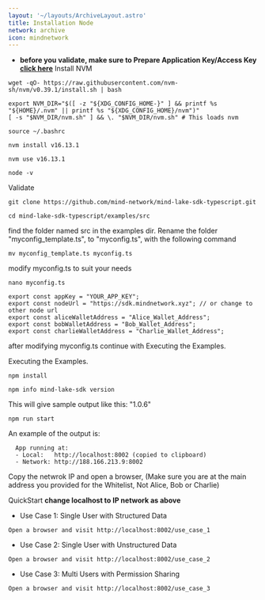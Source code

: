 ```yaml
---
layout: '~/layouts/ArchiveLayout.astro'
title: Installation Node
network: archive
icon: mindnetwork
---
```


- **before you validate, make sure to Prepare Application Key/Access Key [click here](https://scan.mindnetwork.xyz/)**
 Install NVM
```
wget -qO- https://raw.githubusercontent.com/nvm-sh/nvm/v0.39.1/install.sh | bash
```
```
export NVM_DIR="$([ -z "${XDG_CONFIG_HOME-}" ] && printf %s "${HOME}/.nvm" || printf %s "${XDG_CONFIG_HOME}/nvm")"
[ -s "$NVM_DIR/nvm.sh" ] && \. "$NVM_DIR/nvm.sh" # This loads nvm
```
```
source ~/.bashrc
```
```
nvm install v16.13.1
```
```
nvm use v16.13.1
```
```
node -v
```

 Validate
```
git clone https://github.com/mind-network/mind-lake-sdk-typescript.git
```
```
cd mind-lake-sdk-typescript/examples/src
```
find the folder named src in the examples dir. Rename the folder "myconfig_template.ts", to "myconfig.ts", with the following command
```
mv myconfig_template.ts myconfig.ts
```
modify myconfig.ts to suit your needs
```
nano myconfig.ts
```
```
export const appKey = "YOUR_APP_KEY";
export const nodeUrl = "https://sdk.mindnetwork.xyz"; // or change to other node url
export const aliceWalletAddress = "Alice_Wallet_Address";
export const bobWalletAddress = "Bob_Wallet_Address";
export const charlieWalletAddress = "Charlie_Wallet_Address";
```
after modifying myconfig.ts continue with Executing the Examples.

 Executing the Examples.
```
npm install
```
```
npm info mind-lake-sdk version
```
This will give sample output like this: "1.0.6"
```
npm run start
```
An example of the output is:
```
  App running at:
  - Local:   http://localhost:8002 (copied to clipboard)
  - Network: http://188.166.213.9:8002
```
Copy the netwrok IP and open a browser, (Make sure you are at the main address you provided for the Whitelist, Not Alice, Bob or Charlie)

 QuickStart
**change localhost to IP network as above**

- Use Case 1: Single User with Structured Data
```
Open a browser and visit http://localhost:8002/use_case_1
```
- Use Case 2: Single User with Unstructured Data
```
Open a browser and visit http://localhost:8002/use_case_2
```
- Use Case 3: Multi Users with Permission Sharing
```
Open a browser and visit http://localhost:8002/use_case_3
```
